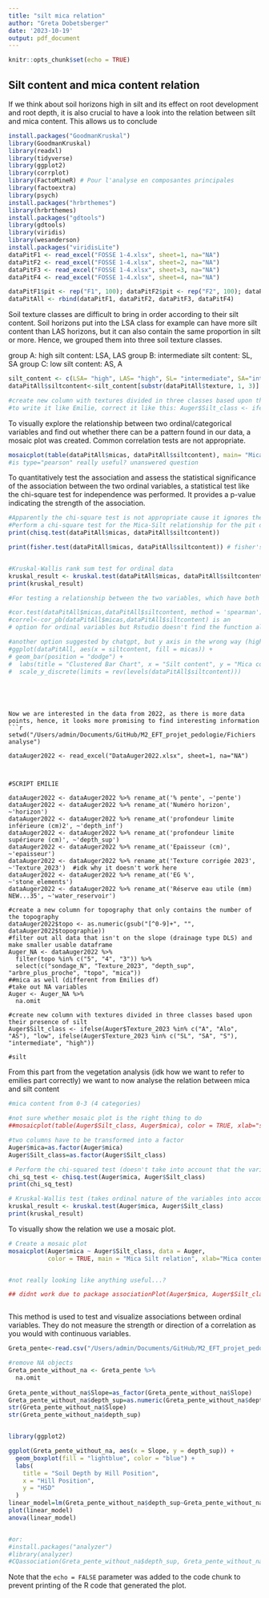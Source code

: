 ```yaml
---
title: "silt mica relation"
author: "Greta Dobetsberger"
date: '2023-10-19'
output: pdf_document
---
```



```r
knitr::opts_chunk$set(echo = TRUE)
```

## Silt content and mica content relation

If we think about soil horizons high in silt and its effect on root development and root depth, it is also crucial to have a look into the relation between silt and mica content. This allows us to conclude 

```r
install.packages("GoodmanKruskal")
library(GoodmanKruskal)
library(readxl)
library(tidyverse)
library(ggplot2)
library(corrplot)
library(FactoMineR) # Pour l'analyse en composantes principales
library(factoextra)
library(psych)
install.packages("hrbrthemes")
library(hrbrthemes)
install.packages("gdtools")
library(gdtools)
library(viridis)
library(wesanderson)
install.packages("viridisLite")
dataPitF1 <- read_excel("FOSSE 1-4.xlsx", sheet=1, na="NA")
dataPitF2 <- read_excel("FOSSE 1-4.xlsx", sheet=2, na="NA")
dataPitF3 <- read_excel("FOSSE 1-4.xlsx", sheet=3, na="NA")
dataPitF4 <- read_excel("FOSSE 1-4.xlsx", sheet=4, na="NA")

dataPitF1$pit <- rep("F1", 100); dataPitF2$pit <- rep("F2", 100); dataPitF3$pit <- rep("F3", 100); dataPitF4$pit <- rep("F4", 100) #add a the variable pit to distinguish each sheet data
dataPitAll <- rbind(dataPitF1, dataPitF2, dataPitF3, dataPitF4)
```
Soil texture classes are difficult to bring in order according to their silt content. Soil horizons put into the LSA class for example can have more silt content than LAS horizons, but it can also contain the same proportion in silt or more. Hence, we grouped them into three soil texture classes.

group A: high silt content: LSA, LAS
group B: intermediate silt content: SL, SA
group C: low silt content: AS, A

```r
silt_content <- c(LSA= "high", LAS= "high", SL= "intermediate", SA="intermediate", AS="low", A="low")
dataPitAll$siltcontent<-silt_content[substr(dataPitAll$texture, 1, 3)]

#create new column with textures divided in three classes based upon their presence of silt
#to write it like Emilie, correct it like this: Auger$Silt_class <- ifelse(Auger$Texture_2023 %in% c("A", "Alo", "AS"), "low", ifelse(Auger$Texture_2023 %in% c("SL", "SA", "S"), "intermediate", "high"))
```
To visually explore the relationship between two ordinal/categorical variables and find out whether there can be a pattern found in our data, a mosaic plot was created.
Common correlation tests are not appropriate. 

```r
mosaicplot(table(dataPitAll$micas, dataPitAll$siltcontent), main= "Mica-Silt relationship in pits", color = TRUE, xlab="silt content", ylab="mica content", type="pearson")
#is type="pearson" really useful? unanswered question
```
To quantitatively test the association and assess the statistical significance of the association between the two ordinal variables, a statistical test like the chi-square test for independence was performed. It provides a p-value indicating the strength of the association.

```r
#Apparently the chi-square test is not appropriate cause it ignores the ordinal nature of the variables
#Perform a chi-square test for the Mica-Silt relationship for the pit data
print(chisq.test(dataPitAll$micas, dataPitAll$siltcontent))

print(fisher.test(dataPitAll$micas, dataPitAll$siltcontent)) # fisher's exact test due to small sampling size?


#Kruskal-Wallis rank sum test for ordinal data
kruskal_result <- kruskal.test(dataPitAll$micas, dataPitAll$siltcontent)
print(kruskal_result)


```

```r
#For testing a relationship between the two variables, which have both three categories now, different options have been trialed.

#cor.test(dataPitAll$micas,dataPitAll$siltcontent, method = 'spearman') doesnt work because of two ordinal variables
#correl<-cor_pb(dataPitAll$micas,dataPitAll$siltcontent) is an
# option for ordinal variables but Rstudio doesn't find the function although package is installed.

#another option suggested by chatgpt, but y axis in the wrong way (high mica content, low silt content)
#ggplot(dataPitAll, aes(x = siltcontent, fill = micas)) +
# geom_bar(position = "dodge") +
#  labs(title = "Clustered Bar Chart", x = "Silt content", y = "Mica content") +
#  scale_y_discrete(limits = rev(levels(dataPitAll$siltcontent)))
```
```




Now we are interested in the data from 2022, as there is more data points, hence, it looks more promising to find interesting information
```r
setwd("/Users/admin/Documents/GitHub/M2_EFT_projet_pedologie/Fichiers analyse")

dataAuger2022 <- read_excel("DataAuger2022.xlsx", sheet=1, na="NA")



#SCRIPT EMILIE

dataAuger2022 <- dataAuger2022 %>% rename_at('% pente', ~'pente')
dataAuger2022 <- dataAuger2022 %>% rename_at('Numéro horizon', ~'horizon')
dataAuger2022 <- dataAuger2022 %>% rename_at('profondeur limite inférieure (cm)2', ~'depth_inf')
dataAuger2022 <- dataAuger2022 %>% rename_at('profondeur limite supérieure (cm)', ~'depth_sup')
dataAuger2022 <- dataAuger2022 %>% rename_at('Epaisseur (cm)', ~'epaisseur')
dataAuger2022 <- dataAuger2022 %>% rename_at('Texture corrigée 2023', ~'Texture_2023')  #idk why it doesn't work here
dataAuger2022 <- dataAuger2022 %>% rename_at('EG %', ~'stone_elements')
dataAuger2022 <- dataAuger2022 %>% rename_at('Réserve eau utile (mm) NEW...35', ~'water_reservoir')

#create a new column for topography that only contains the number of the topography 
dataAuger2022$topo <- as.numeric(gsub("[^0-9]+", "", dataAuger2022$topographie))
#filter out all data that isn't on the slope (drainage type DLS) and make smaller usable dataframe
Auger_NA <- dataAuger2022 %>% 
  filter(topo %in% c("5", "4", "3")) %>%
  select(c("sondage_N", "Texture_2023", "depth_sup", "arbre_plus_proche", "topo", "mica")) 
##mica as well (different from Emilies df)
#take out NA variables
Auger <- Auger_NA %>% 
  na.omit   

#create new column with textures divided in three classes based upon their presence of silt
Auger$Silt_class <- ifelse(Auger$Texture_2023 %in% c("A", "Alo", "AS"), "low", ifelse(Auger$Texture_2023 %in% c("SL", "SA", "S"), "intermediate", "high"))

#silt 
```
From this part from the vegetation analysis (idk how we want to refer to emilies part correctly) we want to now analyse the relation between mica and silt content

```r
#mica content from 0-3 (4 categories)

#not sure whether mosaic plot is the right thing to do
##mosaicplot(table(Auger$Silt_class, Auger$mica), color = TRUE, xlab="silt content categories", ylab="mica content categories", type="pearson")

#two columns have to be transformed into a factor 
Auger$mica=as.factor(Auger$mica)
Auger$Silt_class=as.factor(Auger$Silt_class)

# Perform the chi-squared test (doesn't take into account that the variables ar ordinal)
chi_sq_test <- chisq.test(Auger$mica, Auger$Silt_class)
print(chi_sq_test)

# Kruskal-Wallis test (takes ordinal nature of the variables into account)
kruskal_result <- kruskal.test(Auger$mica, Auger$Silt_class)
print(kruskal_result)


```

To visually show the relation we use a mosaic plot.
```r
# Create a mosaic plot
mosaicplot(Auger$mica ~ Auger$Silt_class, data = Auger,
           color = TRUE, main = "Mica Silt relation", xlab="Mica content", ylab="Silt class")


#not really looking like anything useful...?

## didnt work due to package associationPlot(Auger$mica, Auger$Silt_class, main = "Association Plot")



```
This method is used to test and visualize associations between ordinal variables. They do not measure the strength or direction of a correlation as you would with continuous variables.

```r
Greta_pente<-read.csv("/Users/admin/Documents/GitHub/M2_EFT_projet_pedologie/Qgis/Greta_including_pente.csv")

#remove NA objects
Greta_pente_without_na <- Greta_pente %>% 
  na.omit 
  
Greta_pente_without_na$Slope=as_factor(Greta_pente_without_na$Slope)
Greta_pente_without_na$depth_sup=as.numeric(Greta_pente_without_na$depth_sup)
str(Greta_pente_without_na$Slope)
str(Greta_pente_without_na$depth_sup)


library(ggplot2)

ggplot(Greta_pente_without_na, aes(x = Slope, y = depth_sup)) +
  geom_boxplot(fill = "lightblue", color = "blue") +
  labs(
    title = "Soil Depth by Hill Position",
    x = "Hill Position",
    y = "HSD"
  )
linear_model=lm(Greta_pente_without_na$depth_sup~Greta_pente_without_na$Slope)
plot(linear_model)
anova(linear_model)


#or: 
#install.packages("analyzer")
#library(analyzer)
#CQassociation(Greta_pente_without_na$depth_sup, Greta_pente_without_na$Slope, method= "non-parametric")

```

Note that the `echo = FALSE` parameter was added to the code chunk to prevent printing of the R code that generated the plot.
